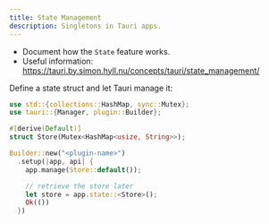 ```yaml
---
title: State Management
description: Singletons in Tauri apps.
---
```



<Stub>

- Document how the `State` feature works.
- Useful information: https://tauri.by.simon.hyll.nu/concepts/tauri/state_management/

Define a state struct and let Tauri manage it:

```rust
use std::{collections::HashMap, sync::Mutex};
use tauri::{Manager, plugin::Builder};

#[derive(Default)]
struct Store(Mutex<HashMap<usize, String>>);

Builder::new("<plugin-name>")
  .setup(|app, api| {
    app.manage(Store::default());

    // retrieve the store later
    let store = app.state::<Store>();
    Ok(())
  })
```
</Stub>
